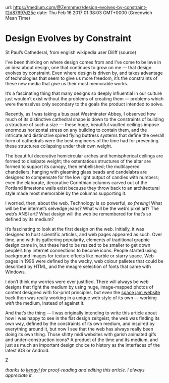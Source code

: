 url: https://medium.com/@Zemnmez/design-evolves-by-constraint-f2d87697d25e
date: Thu Feb 16 2017 01:38:03 GMT+0000 (Greenwich Mean Time)


# Design Evolves by Constraint

St Paul’s Cathederal, from english wikipedia user Diliff (source)

I’ve been thinking on where design comes from and I’ve come to believe in an idea about design, one that continues to grow on me — that design evolves by constraint. Even where design is driven by, and takes advantage of technologies that seem to give us more freedom, it’s the constraints of these new media that give us their most memorable works.

It’s a fascinating thing that many designs so deeply influential in our culture just wouldn’t exist without the problems of creating them — problems which were themselves only secondary to the goals the product intended to solve.

Recently, as I was taking a bus past Westminster Abbey, I observed how much of its distinctive cathedral shape is down to the constraints of building a structure of such a size — these huge, beautiful vaulted ceilings impose enormous horizontal stress on any building to contain them, and the intricate and distinctive spired flying buttress systems that define the overall form of cathedrals were the best engineers of the time had for preventing these structures collapsing under their own weight.

The beautiful decorative hemicircular arches and hemispherical ceilings are formed to dissipate weight; the ostentatious structures of the altar are formed to support its canopy, then embellished; the multilayered chandeliers, hanging with gleaming glass beads and candelabra are designed to compensate for the low light output of candles with numbers; even the elaborate, decorative Corinthian columns carved out of the Portland limestone walls exist because they throw back to an architectural style made most memorable by the columns supporting it.

I worried, then, about the web. Technology is so powerful, so *freeing*! What will be the internet’s selvedge jeans? What will be the web’s pixel art? The web’s ANSI art? What design will the web be remembered for that’s so defined by its medium?

It’s fascinating to look at the first design on the web. Initially, it was designed to host scientific articles, and web pages appeared as such. Over time, and with its gathering popularity, elements of traditional graphic design came in, but these had to be resized to be smaller to get down people’s tiny internet connections to become icons. People started using background images for texture effects like marble or starry space. Web pages in 1996 were defined by the wacky, web colour palletes that could be described by HTML, and the meagre selection of fonts that came with Windows.

I don’t think my worries were ever justified. There will always be web designs that fight the medium by using huge, image-mapped photos of content designed with for-print principles, but even the [space jam website](http://www.warnerbros.com/archive/spacejam/movie/jam.htm) back then was really working in a unique web style of its own — working *with* the medium, instead of against it.

And that’s the thing — I was originally intending to write this article about how I was happy to see in the flat design zeitgeist, the web was finding its own way, defined by the constraints of its own medium, and inspired by everything around it, but now I see that the web has always really been doing its own thing. Those shitty midi websites with garish animated gifs and under-construction icons? A product of the time and its medium, and just as much an important design choice to history as the interfaces of the latest iOS or Android.

Z

*thanks to [kengyi](http://twitter.com/kengyi) for proof-reading and editing this article. I always appreciate it.*
